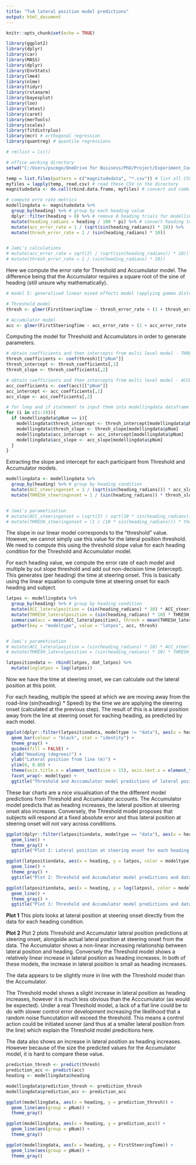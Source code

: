 ```yaml
---
title: "TvA lateral position model predictions"
output: html_document
---
```


```r
knitr::opts_chunk$set(echo = TRUE)
```

```r
library(ggplot2)
library(dplyr)
library(car)
library(MASS)
library(dplyr)
library(EnvStats)
library(lme4)
library(nlme)
library(tidyr)
library(rstanarm)
library(bayesplot)
library(loo)
library(lmtest)
library(caret)
library(merTools)
library(scales)
library(fitdistrplus)
library(mcr) # orthogonal regression
library(quantreg) # quantile regressions

```

```r

# rm(list = ls())

# office working directory
setwd("C:/Users/pscmgo/OneDrive for Business/PhD/Project/Experiment_Code/Straights")

temp = list.files(pattern = c("magnitudedata", "*.csv")) # list all CSV files in the directory
myfiles = lapply(temp, read.csv) # read these CSV in the directory
magnitudedata <- do.call(rbind.data.frame, myfiles) # convert and combine the CSV files into dataframe

```


```r

# compute erro rate metrics
modellingdata <- magnitudedata %>%
  group_by(heading) %>% # group by each heading value
  dplyr::filter(heading > 0) %>% # remove 0 heading trials for modelling data
  mutate(heading_radians = heading / 180 * pi) %>% # convert heading to radians 
  mutate(acc_error_rate = 1 / (sqrt(sin(heading_radians)) * 10)) %>% 
  mutate(thresh_error_rate = 1 / (sin(heading_radians) * 10))


# Jami's calculations 
# mutate(acc_error_rate = sqrt(2) / (sqrt(sin(heading_radians)) * 10)) %>%
# mutate(thresh_error_rate = 1 / (sin(heading_radians) * 10))

```

Here we compute the error rate for Threshold and Accumulator model. The difference being that the Accumulator requires a square root of the sine of heading (still unsure why mathematically).

```r

# model 5: generalised linear mixed effects model (applying gamma distribution with identity link function)

# Threshold model
thresh <- glmer(FirstSteeringTime ~ thresh_error_rate + (1 + thresh_error_rate | pNum), family = Gamma(link = "identity"), data = modellingdata)

# Accumulator model
acc <- glmer(FirstSteeringTime ~ acc_error_rate + (1 + acc_error_rate | pNum), family = Gamma(link = "identity"), data = modellingdata)

```

Computing the model for Threshold and Accumulators in order to generate parameters.

```r

# obtain coefficients and then intercepts from multi level model - THRESHOLD
thresh_coefficients <- coef(thresh)[["pNum"]]
thresh_intercept <- thresh_coefficients[,1]
thresh_slope <- thresh_coefficients[,2]

# obtain coefficients and then intercepts from multi level model - ACCUMULATOR
acc_coefficients <- coef(acc)[["pNum"]]
acc_intercept <- acc_coefficients[,1]
acc_slope <- acc_coefficients[,2]

# for loop and if statement to input them into modellingdata dataframe
for (i in c(1:19)){
  if (modellingdata$pNum == i){
    modellingdata$thresh_intercept <- thresh_intercept[modellingdata$pNum]
    modellingdata$thresh_slope <- thresh_slope[modellingdata$pNum]
    modellingdata$acc_intercept <- acc_intercept[modellingdata$pNum]
    modellingdata$acc_slope <- acc_slope[modellingdata$pNum]
  }
}

```

Extracting the slope and intercept for each participant from Threshold and Accumulator models.

```r

modellingdata <- modellingdata %>%
  group_by(heading) %>% # group by heading condition
  mutate(ACC_steeringonset = 1 / (sqrt(sin(heading_radians))) * acc_slope + acc_intercept) %>%
  mutate(THRESH_steeringonset = 1 / (sin(heading_radians)) * thresh_slope + thresh_intercept)


# Jami's parametisation  
# mutate(ACC_steeringonset = (sqrt(2) / sqrt(10 * sin(heading_radians))) * acc_slope + acc_intercept) %>%
# mutate(THRESH_steeringonset = (1 / (10 * sin(heading_radians))) * thresh_slope + thresh_intercept)

```

The slope in our linear model corresponds to the "threshold" value. However, we cannot simply use this value for the lateral position threshold. We need to compute this using the threshold slope value for each heading condition for the Threshold and Accumulator model.

For each heading value, we compute the error rate of each model and multiple by out slope threshold and add out non-decision time (intercept). This generates (per heading) the time at steering onset. This is basically using the linear equation to compute time at steering onset for each heading and subject.

```r

latpos <- modellingdata %>%
  group_by(heading) %>% # group by heading condition
  mutate(ACC_lateralposition = (sin(heading_radians) * 10) * ACC_steeringonset) %>%
  mutate(THRESH_lateralposition = (sin(heading_radians) * 10) * THRESH_steeringonset) %>%
  summarise(acc = mean(ACC_lateralposition), thresh = mean(THRESH_lateralposition)) %>%
  gather(key = "modeltype", value = "latpos", acc, thresh)


# Jami's parametisation
# mutate(ACC_lateralposition = (sin(heading_radians) * 10) * ACC_steeringonset^2 / 2) %>%
# mutate(THRESH_lateralposition = (sin(heading_radians) * 10) * THRESH_steeringonset) %>%

latpositiondata <- rbind(latpos, dat_latpos) %>%
  mutate(loglatpos = log(latpos))

```

Now we have the time at steering onset, we can calculate out the lateral position at this point. 

For each heading, multiple the speed at which we are moving away from the road-line (sin(heading) * Speed) by the time we are applying the steering onset (calculated at the previous step). The result of this is a lateral position away from the line at steering onset for eaching heading, as predicted by each model.

```r

ggplot(dplyr::filter(latpositiondata, modeltype != "data"), aes(x = heading, y = latpos)) +
  geom_bar(colour = "black", stat = "identity") +
  theme_gray() +
  guides(fill = FALSE) +
  xlab("Heading (degrees)") +
  ylab("Lateral position from line (m)") +
  ylim(0, 0.80) +
  theme(axis.title.x = element_text(size = 15), axis.text.x = element_text(size = 15), axis.title.y = element_text(size = 15), axis.text.y = element_text(size = 15), title = element_text(size = 10)) +
  facet_wrap(~ modeltype) +
  ggtitle("Threshold and Acccumulator model predictions of lateral position at steering onset") 

```
These bar charts are a nice visualisation of the the different model predictions from Threshold and Accumulator accounts. The Accumulator model predicts that as heading increases, the lateral position at steering onset also increases. Conversely, the Threshold model proposes that subjects will respond at a fixed absolute error and thus lateral position at steering onset will not vary across conditions. 

```r

ggplot(dplyr::filter(latpositiondata, modeltype == "data"), aes(x = heading, y = latpos)) +
  geom_line() +
  theme_gray() +
  ggtitle("Plot 1: Lateral position at steering onset for each heading condition")

ggplot(latpositiondata, aes(x = heading, y = latpos, color = modeltype)) +
  geom_line() +
  theme_gray() +
  ggtitle("Plot 2: Threshold and Accumulator model predictions and data")

ggplot(latpositiondata, aes(x = heading, y = log(latpos), color = modeltype)) +
  geom_line() +
  theme_gray() +
  ggtitle("Plot 3: Threshold and Accumulator model predictions and data - log scale")

```
**Plot 1**
This plots looks at lateral position at steering onset directly from the data for each heading condition.

**Plot 2**
Plot 2 plots Threshold and Accumulator lateral position predictions at steering onset, alongside actual lateral position at steering onset from the data. The Accumulator shows a non-linear increasing relationship between lateral position and heading. Conversely the Threshold model shows a relatively linear increase in lateral position as heading increases. In both of these models, the increase in lateral position is small as heading increases. 

The data appears to be slightly more in line with the Threshold model than the Accumulator.

The Threshold model shows a slight increase in lateral position as heading increases, however it is much less obvious than the Acccumulator (as would be expected). Under a real Threshold model, a lack of a flat line could be to do with slower control error development increasing the likelihood that a random noise fluncutation will exceed the threshold. This means a control action could be initiated sooner (and thus at a smaller lateral position from the line) which explain the Threshold model predicitions here.

The data also shows an increase in lateral position as heading increases. However because of the size the predicted values for the Accumulator model, it is hard to compare these value.

```r

prediction_thresh <- predict(thresh)
prediction_acc <- predict(acc)
heading <- modellingdata$heading

modellingdata$prediction_thresh <- prediction_thresh
modellingdata$prediction_acc <- prediction_acc

ggplot(modellingdata, aes(x = heading, y = prediction_thresh)) +
  geom_line(aes(group = pNum)) +
  theme_gray()

ggplot(modellingdata, aes(x = heading, y = prediction_acc)) +
  geom_line(aes(group = pNum)) +
  theme_gray()

ggplot(modellingdata, aes(x = heading, y = FirstSteeringTime)) +
  geom_line(aes(group = pNum)) +
  theme_gray()



```

